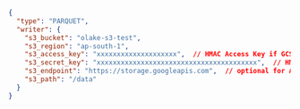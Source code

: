 
```json title="destination.json"
{
  "type": "PARQUET",
  "writer": {
    "s3_bucket": "olake-s3-test",
    "s3_region": "ap-south-1",
    "s3_access_key": "xxxxxxxxxxxxxxxxxxxx",  // HMAC Access Key if GCS
    "s3_secret_key": "xxxxxxxxxxxxxxxxxxxxxxxxxxxxxxxxxxxxxxxx",  // HMAC Secret Key if GCS
    "s3_endpoint": "https://storage.googleapis.com",  // optional for AWS, mandatory for GCS
    "s3_path": "/data"
  }
}
```
